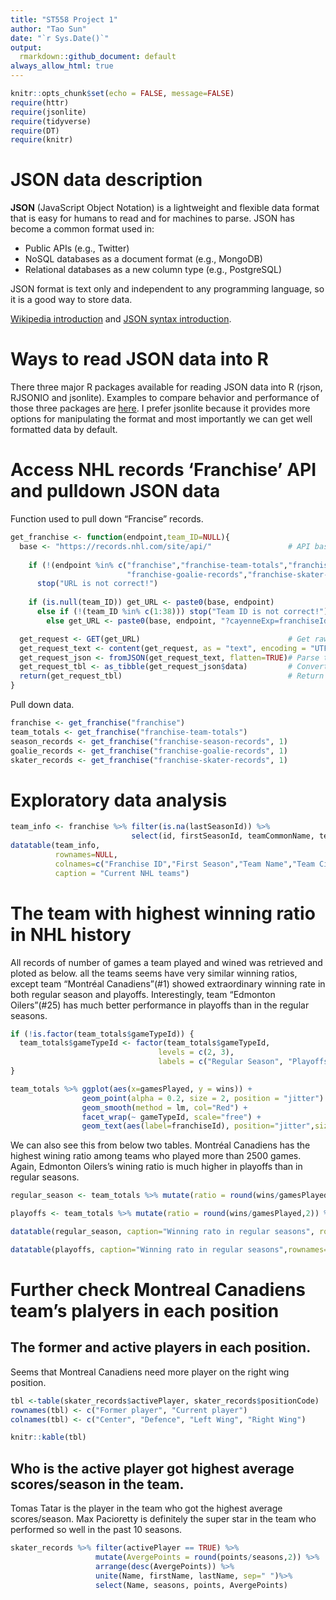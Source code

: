 ```yaml
---
title: "ST558 Project 1"
author: "Tao Sun"
date: "`r Sys.Date()`"
output:
  rmarkdown::github_document: default
always_allow_html: true
---
```


```r
knitr::opts_chunk$set(echo = FALSE, message=FALSE)
require(httr)
require(jsonlite)
require(tidyverse)
require(DT)
require(knitr)
```

# **JSON data description**
  
  **JSON** (JavaScript Object Notation) is a lightweight and flexible data format that is easy for humans to read and for machines to parse. JSON has become a common format used in: 
  
  * Public APIs (e.g., Twitter)
  * NoSQL databases as a document format (e.g., MongoDB)
  * Relational databases as a new column type (e.g., PostgreSQL)
  
  JSON format is text only and independent to any programming language, so it is a good way to store data. 
  
  [Wikipedia introduction](https://en.wikipedia.org/wiki/JSON) and [JSON syntax introduction](http://json.org/).
  
# **Ways to read JSON data into R**

  There three major R packages available for reading JSON data into R (rjson, RJSONIO and jsonlite). Examples to compare behavior and performance of those three packages are [here](https://rstudio-pubs-static.s3.amazonaws.com/31702_9c22e3d1a0c44968a4a1f9656f1800ab.html). I prefer jsonlite because it provides more options for manipulating the format and most importantly we can get well formatted data by default.
  
# **Access NHL records 'Franchise' API and pulldown JSON data**

Function used to pull down "Francise" records.

```r
get_franchise <- function(endpoint,team_ID=NULL){
  base <- "https://records.nhl.com/site/api/"                 # API base
  
    if (!(endpoint %in% c("franchise","franchise-team-totals","franchise-season-records",
                          "franchise-goalie-records","franchise-skater-records"))) 
      stop("URL is not correct!")
  
    if (is.null(team_ID)) get_URL <- paste0(base, endpoint)
      else if (!(team_ID %in% c(1:38))) stop("Team ID is not correct!")
        else get_URL <- paste0(base, endpoint, "?cayenneExp=franchiseId=", team_ID) 

  get_request <- GET(get_URL)                                 # Get raw data
  get_request_text <- content(get_request, as = "text", encoding = "UTF-8") # Get contents
  get_request_json <- fromJSON(get_request_text, flatten=TRUE)# Parse to list
  get_request_tbl <- as_tibble(get_request_json$data)         # Convert to tibble
  return(get_request_tbl)                                     # Return a table
}
```

Pull down data.

```r
franchise <- get_franchise("franchise")
team_totals <- get_franchise("franchise-team-totals")
season_records <- get_franchise("franchise-season-records", 1)
goalie_records <- get_franchise("franchise-goalie-records", 1)
skater_records <- get_franchise("franchise-skater-records", 1)
```

# **Exploratory data analysis**

```r
team_info <- franchise %>% filter(is.na(lastSeasonId)) %>% 
                           select(id, firstSeasonId, teamCommonName, teamPlaceName) 
datatable(team_info, 
          rownames=NULL, 
          colnames=c("Franchise ID","First Season","Team Name","Team City"),
          caption = "Current NHL teams")
```

# **The team with highest winning ratio in NHL history**

All records of number of games a team played and wined was retrieved and ploted as below. all the teams seems have very similar winning ratios, except team "Montréal Canadiens"(#1) showed extraordinary winning rate in both regular season and playoffs. Interestingly, team "Edmonton Oilers"(#25) has much better performance in playoffs than in the regular seasons.

```r
if (!is.factor(team_totals$gameTypeId)) {
  team_totals$gameTypeId <- factor(team_totals$gameTypeId, 
                                 levels = c(2, 3), 
                                 labels = c("Regular Season", "Playoffs"))
}

team_totals %>% ggplot(aes(x=gamesPlayed, y = wins)) + 
                geom_point(alpha = 0.2, size = 2, position = "jitter") + 
                geom_smooth(method = lm, col="Red") +
                facet_wrap(~ gameTypeId, scale="free") +
                geom_text(aes(label=franchiseId), position="jitter",size = 4)
```

We can also see this from below two tables. Montréal Canadiens has the highest wining ratio among teams who played more than 2500 games. Again, Edmonton Oilers's wining ratio is much higher in playoffs than in regular seasons.

```r
regular_season <- team_totals %>% mutate(ratio = round(wins/gamesPlayed,2)) %>% filter(gameTypeId=="Regular Season") %>% arrange(desc(ratio)) %>% select(teamName,franchiseId, gamesPlayed, wins,ratio)

playoffs <- team_totals %>% mutate(ratio = round(wins/gamesPlayed,2)) %>% filter(gameTypeId=="Playoffs") %>% arrange(desc(ratio)) %>% select(teamName, franchiseId, gamesPlayed, wins, ratio)

datatable(regular_season, caption="Winning rato in regular seasons", rownames=NULL, colnames = c("Franchise ID", "Team Name", "Number of games played", "Number of games wined"))

datatable(playoffs, caption="Winning rato in regular seasons",rownames=NULL, colnames = c("Franchise ID", "Team Name", "Number of games played", "Number of games wined"))
```


# **Further check Montreal Canadiens team's plalyers in each position**
## The former and active players in each position.
Seems that Montreal Canadiens need more player on the right wing position.

```r
tbl <-table(skater_records$activePlayer, skater_records$positionCode)
rownames(tbl) <- c("Former player", "Current player")
colnames(tbl) <- c("Center", "Defence", "Left Wing", "Right Wing")

knitr::kable(tbl)
```

## Who is the active player got highest average scores/season in the team.
Tomas Tatar is the player in the team who got the highest average scores/season. Max Pacioretty is definitely the super star in the team who performed so well in the past 10 seasons.

```r
skater_records %>% filter(activePlayer == TRUE) %>% 
                   mutate(AvergePoints = round(points/seasons,2)) %>% 
                   arrange(desc(AvergePoints)) %>% 
                   unite(Name, firstName, lastName, sep=" ")%>%
                   select(Name, seasons, points, AvergePoints)
                
```









